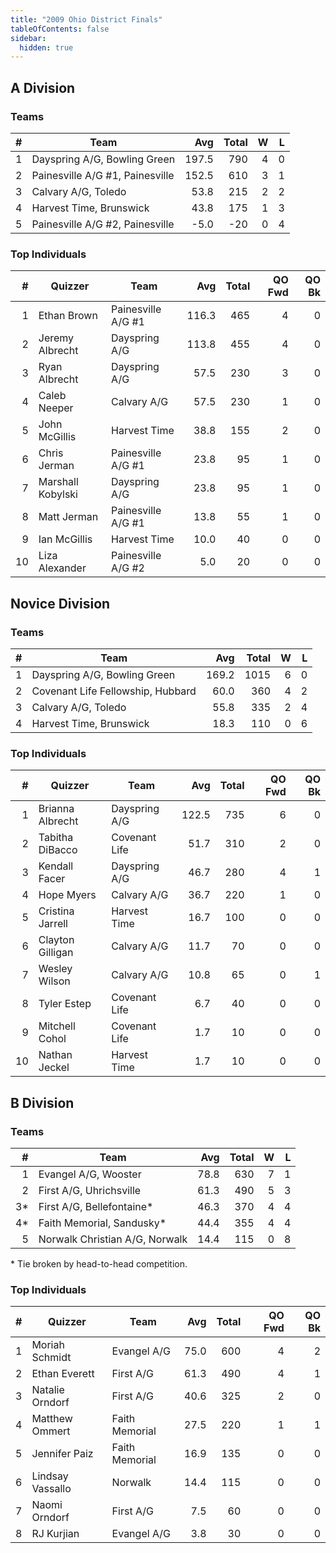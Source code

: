 ```yaml
---
title: "2009 Ohio District Finals"
tableOfContents: false
sidebar:
  hidden: true
---
```


## A Division

### Teams

|    # | Team                            |   Avg | Total |    W |    L |
| ---: | ------------------------------- | ----: | ----: | ---: | ---: |
|    1 | Dayspring A/G, Bowling Green    | 197.5 |   790 |    4 |    0 |
|    2 | Painesville A/G #1, Painesville | 152.5 |   610 |    3 |    1 |
|    3 | Calvary A/G, Toledo             |  53.8 |   215 |    2 |    2 |
|    4 | Harvest Time, Brunswick         |  43.8 |   175 |    1 |    3 |
|    5 | Painesville A/G #2, Painesville |  -5.0 |   -20 |    0 |    4 |

### Top Individuals

|    # | Quizzer           | Team               |   Avg | Total | QO Fwd | QO Bk |
| ---: | ----------------- | ------------------ | ----: | ----: | -----: | ----: |
|    1 | Ethan Brown       | Painesville A/G #1 | 116.3 |   465 |      4 |     0 |
|    2 | Jeremy Albrecht   | Dayspring A/G      | 113.8 |   455 |      4 |     0 |
|    3 | Ryan Albrecht     | Dayspring A/G      |  57.5 |   230 |      3 |     0 |
|    4 | Caleb Neeper      | Calvary A/G        |  57.5 |   230 |      1 |     0 |
|    5 | John McGillis     | Harvest Time       |  38.8 |   155 |      2 |     0 |
|    6 | Chris Jerman      | Painesville A/G #1 |  23.8 |    95 |      1 |     0 |
|    7 | Marshall Kobylski | Dayspring A/G      |  23.8 |    95 |      1 |     0 |
|    8 | Matt Jerman       | Painesville A/G #1 |  13.8 |    55 |      1 |     0 |
|    9 | Ian McGillis      | Harvest Time       |  10.0 |    40 |      0 |     0 |
|   10 | Liza Alexander    | Painesville A/G #2 |   5.0 |    20 |      0 |     0 |

## Novice Division

### Teams

|    # | Team                              |   Avg | Total |    W |    L |
| ---: | --------------------------------- | ----: | ----: | ---: | ---: |
|    1 | Dayspring A/G, Bowling Green      | 169.2 |  1015 |    6 |    0 |
|    2 | Covenant Life Fellowship, Hubbard |  60.0 |   360 |    4 |    2 |
|    3 | Calvary A/G, Toledo               |  55.8 |   335 |    2 |    4 |
|    4 | Harvest Time, Brunswick           |  18.3 |   110 |    0 |    6 |

### Top Individuals

|    # | Quizzer          | Team          |   Avg | Total | QO Fwd | QO Bk |
| ---: | ---------------- | ------------- | ----: | ----: | -----: | ----: |
|    1 | Brianna Albrecht | Dayspring A/G | 122.5 |   735 |      6 |     0 |
|    2 | Tabitha DiBacco  | Covenant Life |  51.7 |   310 |      2 |     0 |
|    3 | Kendall Facer    | Dayspring A/G |  46.7 |   280 |      4 |     1 |
|    4 | Hope Myers       | Calvary A/G   |  36.7 |   220 |      1 |     0 |
|    5 | Cristina Jarrell | Harvest Time  |  16.7 |   100 |      0 |     0 |
|    6 | Clayton Gilligan | Calvary A/G   |  11.7 |    70 |      0 |     0 |
|    7 | Wesley Wilson    | Calvary A/G   |  10.8 |    65 |      0 |     1 |
|    8 | Tyler Estep      | Covenant Life |   6.7 |    40 |      0 |     0 |
|    9 | Mitchell Cohol   | Covenant Life |   1.7 |    10 |      0 |     0 |
|   10 | Nathan Jeckel    | Harvest Time  |   1.7 |    10 |      0 |     0 |

## B Division

### Teams

|    # | Team                           |  Avg | Total |    W |    L |
| ---: | ------------------------------ | ---: | ----: | ---: | ---: |
|    1 | Evangel A/G, Wooster           | 78.8 |   630 |    7 |    1 |
|    2 | First A/G, Uhrichsville        | 61.3 |   490 |    5 |    3 |
|   3* | First A/G, Bellefontaine*      | 46.3 |   370 |    4 |    4 |
|   4* | Faith Memorial, Sandusky*      | 44.4 |   355 |    4 |    4 |
|    5 | Norwalk Christian A/G, Norwalk | 14.4 |   115 |    0 |    8 |

\* Tie broken by head-to-head competition.

### Top Individuals

|    # | Quizzer          | Team           |  Avg | Total | QO Fwd | QO Bk |
| ---: | ---------------- | -------------- | ---: | ----: | -----: | ----: |
|    1 | Moriah Schmidt   | Evangel A/G    | 75.0 |   600 |      4 |     2 |
|    2 | Ethan Everett    | First A/G      | 61.3 |   490 |      4 |     1 |
|    3 | Natalie Orndorf  | First A/G      | 40.6 |   325 |      2 |     0 |
|    4 | Matthew Ommert   | Faith Memorial | 27.5 |   220 |      1 |     1 |
|    5 | Jennifer Paiz    | Faith Memorial | 16.9 |   135 |      0 |     0 |
|    6 | Lindsay Vassallo | Norwalk        | 14.4 |   115 |      0 |     0 |
|    7 | Naomi Orndorf    | First A/G      |  7.5 |    60 |      0 |     0 |
|    8 | RJ Kurjian       | Evangel A/G    |  3.8 |    30 |      0 |     0 |

